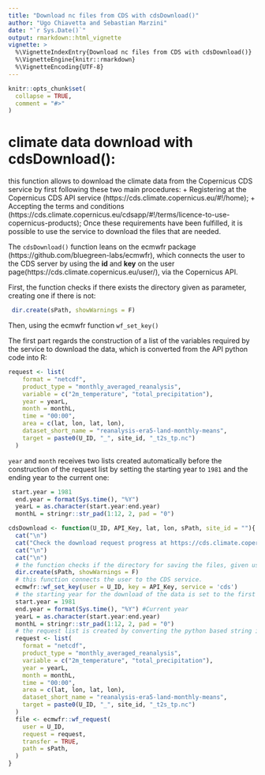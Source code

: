 ```yaml
---
title: "Download nc files from CDS with cdsDownload()"
author: "Ugo Chiavetta and Sebastian Marzini"
date: "`r Sys.Date()`"
output: rmarkdown::html_vignette
vignette: >
  %\VignetteIndexEntry{Download nc files from CDS with cdsDownload()}
  %\VignetteEngine{knitr::rmarkdown}
  %\VignetteEncoding{UTF-8}
---
```


```r
knitr::opts_chunk$set(
  collapse = TRUE,
  comment = "#>"
)
```

# climate data download with cdsDownload():
this function allows to download the climate data from the Copernicus CDS service by first following these two main procedures:
 + Registering at the Copernicus CDS API service (https://cds.climate.copernicus.eu/#!/home);
 + Accepting the terms and conditions (https://cds.climate.copernicus.eu/cdsapp/#!/terms/licence-to-use-copernicus-products);
Once these requirements have been fulfilled, it is possible to use the service to download the files that are needed. 

The `cdsDownload()` function leans on the ecmwfr package (https://github.com/bluegreen-labs/ecmwfr), which connects the user to the CDS server by using the **id** and **key** on the user page(https://cds.climate.copernicus.eu/user/), via the Copernicus API. 

First, the function checks if there exists the directory given as parameter, creating one if there is not:
```R
 dir.create(sPath, showWarnings = F)
```

Then, using the ecmwfr function ```wf_set_key()```



The first part regards the construction of a list of the variables required by the service to download the data, which is converted from the API python code into R:
```r
request <- list(
    format = "netcdf",
    product_type = "monthly_averaged_reanalysis",
    variable = c("2m_temperature", "total_precipitation"),
    year = yearL,
    month = monthL,
    time = "00:00",
    area = c(lat, lon, lat, lon),
    dataset_short_name = "reanalysis-era5-land-monthly-means",
    target = paste0(U_ID, "_", site_id, "_t2s_tp.nc")
  )
```

```year``` and ```month``` receives two lists created automatically before the construction of the request list by setting the starting year to ```1981``` and the ending year to the current one:
```r
 start.year = 1981
  end.year = format(Sys.time(), "%Y")
  yearL = as.character(start.year:end.year)
  monthL = stringr::str_pad(1:12, 2, pad = "0")
```






```r
cdsDownload <- function(U_ID, API_Key, lat, lon, sPath, site_id = ""){
  cat("\n")
  cat("Check the download request progress at https://cds.climate.copernicus.eu/cdsapp#!/yourrequests")
  cat("\n")
  cat("\n")
  # the function checks if the directory for saving the files, given using the sPath argument, exists and if not, it creates it.
  dir.create(sPath, showWarnings = F)
  # this function connects the user to the CDS service.
  ecmwfr::wf_set_key(user = U_ID, key = API_Key, service = 'cds')
  # the starting year for the download of the data is set to the first one available (1981) while the ending year is the current one. In this way, a years list and a months list are created, which will be given as parameters in the request list.
  start.year = 1981
  end.year = format(Sys.time(), "%Y") #Current year
  yearL = as.character(start.year:end.year)
  monthL = stringr::str_pad(1:12, 2, pad = "0")
  # the request list is created by converting the python based string in the CDinto a R one
  request <- list(
    format = "netcdf",
    product_type = "monthly_averaged_reanalysis",
    variable = c("2m_temperature", "total_precipitation"),
    year = yearL,
    month = monthL,
    time = "00:00",
    area = c(lat, lon, lat, lon),
    dataset_short_name = "reanalysis-era5-land-monthly-means",
    target = paste0(U_ID, "_", site_id, "_t2s_tp.nc")
  )
  file <- ecmwfr::wf_request(
    user = U_ID,
    request = request,
    transfer = TRUE,
    path = sPath,
  )
}
```
